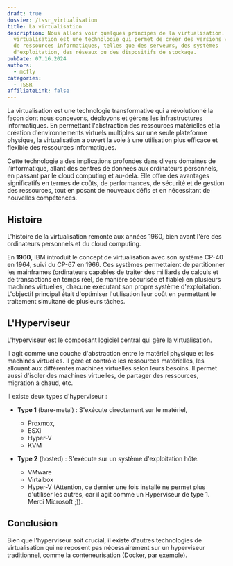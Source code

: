 ```yaml
---
draft: true
dossier: /tssr_virtualisation
title: La virtualisation
description: Nous allons voir quelques principes de la virtualisation. La
  virtualisation est une technologie qui permet de créer des versions virtuelles
  de ressources informatiques, telles que des serveurs, des systèmes
  d'exploitation, des réseaux ou des dispositifs de stockage.
pubDate: 07.16.2024
authors:
  - mcfly
categories:
  - TSSR
affiliateLink: false
---
```

La virtualisation est une technologie transformative qui a révolutionné la façon dont nous concevons, déployons et gérons les infrastructures informatiques. En permettant l'abstraction des ressources matérielles et la création d'environnements virtuels multiples sur une seule plateforme physique, la virtualisation a ouvert la voie à une utilisation plus efficace et flexible des ressources informatiques.

Cette technologie a des implications profondes dans divers domaines de l'informatique, allant des centres de données aux ordinateurs personnels, en passant par le cloud computing et au-delà. Elle offre des avantages significatifs en termes de coûts, de performances, de sécurité et de gestion des ressources, tout en posant de nouveaux défis et en nécessitant de nouvelles compétences.



## Histoire

L'histoire de la virtualisation remonte aux années 1960, bien avant l'ère des ordinateurs personnels et du cloud computing.

En **1960**, IBM introduit le concept de virtualisation avec son système CP-40 en 1964, suivi du CP-67 en 1966. Ces systèmes permettaient de partitionner les mainframes (ordinateurs capables de traiter des milliards de calculs et de transactions en temps réel, de manière sécurisée et fiable) en plusieurs machines virtuelles, chacune exécutant son propre système d'exploitation. L'objectif principal était d'optimiser l'utilisation leur coût en permettant le traitement simultané de plusieurs tâches.



## L'Hyperviseur

L'hyperviseur est le composant logiciel central qui gère la virtualisation.

Il agit comme une couche d'abstraction entre le matériel physique et les machines virtuelles. Il gère et contrôle les ressources matérielles, les allouant aux différentes machines virtuelles selon leurs besoins. Il permet aussi d'isoler des machines virtuelles, de partager des ressources, migration à chaud, etc.

Il existe deux types d'hyperviseur :

* **Type 1** (bare-metal) : S'exécute directement sur le matériel,

  * Proxmox,
  * ESXi
  * Hyper-V
  * KVM
* **Type 2** (hosted) : S'exécute sur un système d'exploitation hôte.

  * VMware
  * Virtalbox
  * Hyper-V (Attention, ce dernier une fois installé ne permet plus d'utiliser les autres, car il agit comme un Hyperviseur de type 1. Merci Microsoft ;)).

















## Conclusion

Bien que l'hyperviseur soit crucial, il existe d'autres technologies de virtualisation qui ne reposent pas nécessairement sur un hyperviseur traditionnel, comme la conteneurisation (Docker, par exemple).
